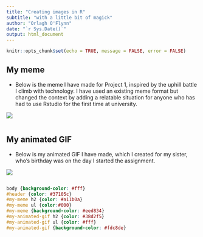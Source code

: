 ```yaml
---
title: "Creating images in R"
subtitle: "with a little bit of magick"
author: "Orlagh O'Flynn"
date: "`r Sys.Date()`"
output: html_document
---
```


```r
knitr::opts_chunk$set(echo = TRUE, message = FALSE, error = FALSE)
```

## My meme

- Below is the meme I have made for Project 1, inspired by the uphill battle I climb with technology. I have used an existing meme format but changed the context by adding a relatable situation for anyone who has had to use Rstudio for the first time at university.

![](statsmeme.png)
```r

```

## My animated GIF

- Below is my animated GIF I have made, which I created for my sister, who's birthday was on the day I started the assignment.

![](animation.gif)
```r


```


```css

body {background-color: #fff}
#header {color: #37105c}
#my-meme h2 {color: #a11b0a}
#my-meme ul {color:#000}
#my-meme {background-color: #eed834}
#my-animated-gif h2 {color: #38d2f5}
#my-animated-gif ul {color: #fff}
#my-animated-gif {background-color: #fdc8de}

```
